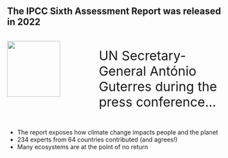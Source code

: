 ## The IPCC Sixth Assessment Report was released in 2022

:::: {.columns}

::: {.column width="40%"}
![](figures/IPCC_6report_frontpage.png){width=80%}
:::

::: {.column width="60%"}

<!-- Making a typewriter effect to showcase António Guterres remarks at the IPCC 2022 press conference  -->
<!--  https://media.un.org/en/asset/k1x/k1xcijxjhp -->
```{=html}


<p style="font-size:30px;" ondblclick="typeWriter()">UN Secretary-General António Guterres during the press conference... </p>

<blockquote cite="http://www.worldwildlife.org/who/index.html">
<p style="font-size:25px;" id="IPCC_typewriter"> <small></small></p>
</blockquote>

<script>
  var i = 0;
  var txt = '...I have seen many scientific reports in my time, but nothing like this. The facts are undeniable. Human activities have warmed the climate at a rate not seen in at least the past 2000 years...';
  
  var speed = 60;
  
  function typeWriter() {
    if (i < txt.length) {
      document.getElementById("IPCC_typewriter").innerHTML += txt.charAt(i);
      i++;
      setTimeout(typeWriter, speed);
    }
  }

</script>
```

:::

::::

::: {.notes}
- The report exposes how climate change impacts people and the planet
- 234 experts from 64 countries contributed (and agrees!) 
- Many ecosystems are at the point of no return
:::







<!-- https://www.ipcc.ch/2022/02/28/ipcc-chair-statement-wgii-ar6-press-conference/ -->